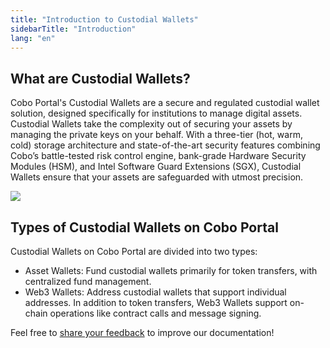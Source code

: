 ```yaml
---
title: "Introduction to Custodial Wallets"
sidebarTitle: "Introduction"
lang: "en"
---
```


## What are Custodial Wallets?

Cobo Portal's Custodial Wallets are a secure and regulated custodial wallet solution, designed specifically for institutions to manage digital assets. Custodial Wallets take the complexity out of securing your assets by managing the private keys on your behalf. With a three-tier (hot, warm, cold) storage architecture and state-of-the-art security features combining Cobo’s battle-tested risk control engine, bank-grade Hardware Security Modules (HSM), and Intel Software Guard Extensions (SGX), Custodial Wallets ensure that your assets are safeguarded with utmost precision.

<img src="/en/images/custodial-wallet/custodial-wallet-dashboard.png" className="screenshot_full_screen"/>

## Types of Custodial Wallets on Cobo Portal

Custodial Wallets on Cobo Portal are divided into two types:
- Asset Wallets: Fund custodial wallets primarily for token transfers, with centralized fund management.
- Web3 Wallets: Address custodial wallets that support individual addresses. In addition to token transfers, Web3 Wallets support on-chain operations like contract calls and message signing.

<Tip>Feel free to [share your feedback](https://forms.zohopublic.com/cobo/form/DocumentFeedbackForm/formperma/QvLOhxJv1_JMsJ-1dleZ8Itb_7rzN-LtgvsDdxosoVI?referrername=manuals) to improve our documentation!</Tip>
